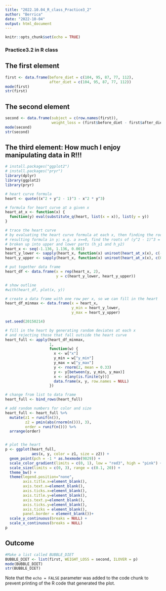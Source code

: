 ```yaml
---
title: "2022.10.04_R_class_Practice3_2"
author: "Berrica"
date: "2022-10-04"
output: html_document
---
```


```r
knitr::opts_chunk$set(echo = TRUE)
```

### Practice3.2 in R class


## The first element
```r
first <- data.frame(before_diet = c(104, 95, 87, 77, 112), 
                    after_diet = c(104, 95, 87, 77, 112))
mode(first)
str(first)
```

## The second element
```r

second <- data.frame(subject = c(row.names(first)), 
                     weight_loss = (first$before_diet - first$after_diet)/100)
mode(second)
str(second)
```

## The third element: How much I enjoy manipulating data in R!!!
```r
# install.packages("ggplot2")
# install.packages("pryr")
library(dplyr)
library(ggplot2)
library(pryr)

# heart curve formula
heart <- quote((x^2 + y^2 - 1)^3 - x^2 * y^3)

# formula for heart curve at a given x
heart_at_x <- function(x) {
  function(y) eval(substitute_q(heart, list(x = x)), list(y = y))
}

# trace the heart curve
# by evaluating the heart curve formula at each x, then finding the roots of the
# resulting formula in y; e.g. a x==0, find the roots of (y^2 - 1)^3 = 0
# broken up into upper and lower parts (h_y1 and h_y2)
heart_x <- seq(-1.136, 1.136, 0.001)
heart_y_lower <- sapply(heart_x, function(x) uniroot(heart_at_x(x), c(-2, 0.6))$root)
heart_y_upper <- sapply(heart_x, function(x) uniroot(heart_at_x(x), c(0.6, 2))$root)

# put together data frame
heart_df <- data.frame(x = rep(heart_x, 2), 
                       y = c(heart_y_lower, heart_y_upper))

# show outline
#with(heart_df, plot(x, y))

# create a data frame with one row per x, so we can fill in the heart
heart_df_minmax <- data.frame(x = heart_x,  
                              y_min = heart_y_lower, 
                              y_max = heart_y_upper)

set.seed(20150214)

# fill in the heart by generating random deviates at each x 
# and rejecting those that fall outside the heart curve
heart_full <- apply(heart_df_minmax, 
                    1, 
                    function(w) {
                      x <- w["x"]
                      y_min = w["y_min"]
                      y_max = w["y_max"]
                      y <- rnorm(2, mean = 0.33)
                      y <- y[between(y, y_min, y_max)]
                      x <- x[any(is.finite(y))]
                      data.frame(x, y, row.names = NULL)
                    })

# change from list to data frame
heart_full <- bind_rows(heart_full)

# add random numbers for color and size
heart_full <- heart_full %>% 
  mutate(z1 = runif(n()), 
         z2 = pmin(abs(rnorm(n())), 3), 
         order = runif(n())) %>%
  arrange(order)


# plot the heart
p <- ggplot(heart_full, 
            aes(x, y, color = z1, size = z2)) + 
  geom_point(pch = -1 * as.hexmode(9829)) + 
  scale_color_gradient(limits = c(0, 1), low = "red3", high = "pink") + 
  scale_size(limits = c(0, 3), range = c(0.1, 20)) + 
  theme_bw() +
  theme(legend.position="none", 
        axis.title.x=element_blank(),
        axis.text.x=element_blank(), 
        axis.ticks.x=element_blank(),
        axis.title.y=element_blank(),
        axis.text.y=element_blank(), 
        axis.ticks.y=element_blank(),
        axis.ticks = element_blank(),
        panel.border = element_blank())+
  scale_y_continuous(breaks = NULL) +
  scale_x_continuous(breaks = NULL)
p
```

## Outcome
```r
#Make a list called BUBBLE_DIET
BUBBLE_DIET <- list(first, WEIGHT_LOSS = second, ILOVER = p)
mode(BUBBLE_DIET)
str(BUBBLE_DIET)
```

Note that the `echo = FALSE` parameter was added to the code chunk to prevent printing of the R code that generated the plot.
